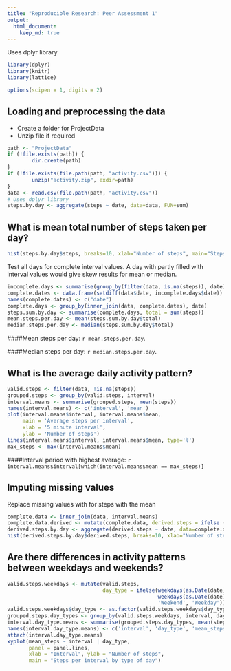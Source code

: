 ```yaml
---
title: "Reproducible Research: Peer Assessment 1"
output: 
  html_document:
    keep_md: true
---
```


Uses dplyr library

```r
library(dplyr)
library(knitr)
library(lattice)
```

```r
options(scipen = 1, digits = 2)
```

## Loading and preprocessing the data
- Create a folder for ProjectData
- Unzip file if required
```r
path <- "ProjectData"
if (!file.exists(path)) {
        dir.create(path)
}
if (!file.exists(file.path(path, "activity.csv"))) {
        unzip("activity.zip", exdir=path)
}
data <- read.csv(file.path(path, "activity.csv"))
# Uses dplyr library
steps.by.day <- aggregate(steps ~ date, data=data, FUN=sum)
```

## What is mean total number of steps taken per day?
```r
hist(steps.by.day$steps, breaks=10, xlab="Number of steps", main="Steps taken per day")
``` 
 
Test all days for complete interval values. A day with partly filled 
with interval values would give skew results for mean or median.
```r
incomplete.days <- summarise(group_by(filter(data, is.na(steps)), date), count = n())
complete.dates <- data.frame(setdiff(data$date, incomplete.days$date))
names(complete.dates) <- c("date")
complete.days <- group_by(inner_join(data, complete.dates), date)
steps.sum.by.day <- summarise(complete.days, total = sum(steps))
mean.steps.per.day <- mean(steps.sum.by.day$total)
median.steps.per.day <- median(steps.sum.by.day$total)
```

####Mean steps per day: `r mean.steps.per.day`.

####Median steps per day: `r median.steps.per.day`.


## What is the average daily activity pattern?
```r
valid.steps <- filter(data, !is.na(steps))
grouped.steps <- group_by(valid.steps, interval)
interval.means <- summarise(grouped.steps, mean(steps))
names(interval.means) <- c('interval', 'mean')
plot(interval.means$interval, interval.means$mean, 
     main = 'Average steps per interval',
     xlab = '5 minute interval', 
     ylab = 'Number of steps')
lines(interval.means$interval, interval.means$mean, type='l')
max_steps <- max(interval.means$mean)
```

####Interval period with highest average: `r interval.means$interval[which(interval.means$mean == max_steps)]`

## Imputing missing values
Replace missing values with for steps with the mean
```r
complete.data <- inner_join(data, interval.means)
complete.data.derived <- mutate(complete.data, derived.steps = ifelse ((is.na(steps)), mean, steps))
derived.steps.by.day <- aggregate(derived.steps ~ date, data=complete.data.derived, FUN=sum)
hist(derived.steps.by.day$derived.steps, breaks=10, xlab="Number of steps", main="Steps taken per day")
```

## Are there differences in activity patterns between weekdays and weekends?
```r
valid.steps.weekdays <- mutate(valid.steps, 
                               day_type = ifelse(weekdays(as.Date(date)) == 'Saturday' | 
                                                 weekdays(as.Date(date)) == 'Sunday', 
                                                 'Weekend', 'Weekday'))
valid.steps.weekdays$day_type <- as.factor(valid.steps.weekdays$day_type)
grouped.steps.day_types <- group_by(valid.steps.weekdays, interval, day_type)
interval.day_type.means <- summarise(grouped.steps.day_types, mean(steps))
names(interval.day_type.means) <- c('interval', 'day_type', 'mean_steps')
attach(interval.day_type.means)
xyplot(mean_steps ~ interval | day_type, 
       panel = panel.lines,
       xlab = "Interval", ylab = "Number of steps", 
       main = "Steps per interval by type of day")
```